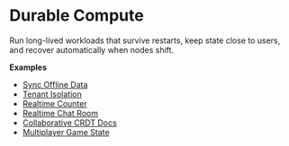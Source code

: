 # Durable Compute

Run long-lived workloads that survive restarts, keep state close to users, and recover automatically when nodes shift.

**Examples**
- [Sync Offline Data](https://github.com/rivet-dev/rivetkit/tree/main/examples/sync)
- [Tenant Isolation](https://github.com/rivet-dev/rivetkit/tree/main/examples/tenant)
- [Realtime Counter](https://github.com/rivet-dev/rivetkit/tree/main/examples/counter)
- [Realtime Chat Room](https://github.com/rivet-dev/rivetkit/tree/main/examples/chat-room)
- [Collaborative CRDT Docs](https://github.com/rivet-dev/rivetkit/tree/main/examples/crdt)
- [Multiplayer Game State](https://github.com/rivet-dev/rivetkit/tree/main/examples/game)
